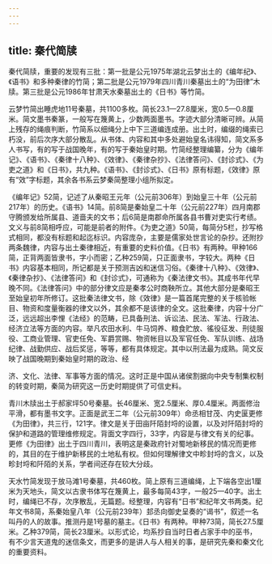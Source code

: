 ```yaml
---
---
---
```

title: 秦代简牍
---



秦代简牍，重要的发现有三批：第一批是公元1975年湖北云梦出土的《编年纪》、《语书》和多种秦律的竹简；第二批是公元1979年四川青川秦墓出土的“为田律”木牍。第三批是公元1986年甘肃天水秦墓出土的《日书》等竹简。

云梦竹简出睡虎地11号秦墓，共1100多枚。简长23.1—27.8厘米，宽0.5—0.8厘米。简文墨书秦篆，一般写在篾黄上，少数两面墨书。字迹大部分清晰可辨。从简上残存的绳痕判断，竹简系以细绳分上中下三道编连成册。出土时，编缀的绳索已朽没，前后次序大部分散乱。从书体、内容和其中多处避始皇名讳得知，简文系多人书写，有的写于战国晚年，有的写于秦始皇时期。竹简经整理编纂，分为《编年记》、《语书》、《秦律十八种》、《效律》、《秦律杂抄》、《法律答问》、《封诊式》、《为吏之道》和《日书》，共九种。《语书》、《封诊式》、《日书》原有标题，《效律》原有“效”字标题，其余各书系云梦秦简整理小组所拟定。

《编年记》52简，记述了从秦昭王元年（公元前306年）到始皇三十年（公元前217年）的历史。《语书》14简。前8简是秦始皇二十年（公元前227年）四月南郡守腾颁发给所属县、道啬夫的文书；后6简是南郡命所属各县书曹对吏实行考绩。文义与前8简相呼应，可能是前者的附件。《为吏之道》50简，每简分5栏，抄写格式相同，都没有标题和起迄标识。内容庞杂，主要是儒家处世言论的杂抄。还附抄两条魏律，内容与出土秦律相近，有重要的史料价值。《日书》有两种。甲种166简，正背两面皆隶书，字小而密；乙种259简，只正面隶书，字较大。两种《日书》内容基本相同，所记都是关于预测吉凶和迷信习俗。《秦律十八种》、《效律》、《秦律杂抄》、《法律答问》和《封诊式》，可通称为《秦法律文书》。其成书年代早晚不同。《法律答问》中的部分律文应是秦孝公时商鞅所立。其他大部分是秦昭王至始皇初年所修订。这批秦法律文书，除《效律》是一篇首尾完整的关于核验帐目、物资和度量衡器的律文以外，其余都不是该律的全文。这批秦律，内容十分广泛，远远超出李悝《法经》的范畴，已具备刑法、诉讼法、民法、军法、行政法、经济立法等方面的内容。举凡农田水利、牛马饲养、粮食贮放、徭役征发、刑徒服役、工商业管理、官吏任免、军爵赏赐、物资帐目以及军官任免、军队训练、战场纪律、战勤供应、战后奖惩，等等，都有具体规定。其中以刑法最为成熟。简文反映了战国晚期到秦始皇时期的政治、经

济、文化、法律、军事等方面的情况。这时正是中国从诸侯割据向中央专制集权制的转变时期，秦简为研究这一历史时期提供了可信史料。

青川木牍出土于郝家坪50号秦墓。长46厘米、宽2.5厘米、厚0.4厘米。两面修治平滑，都有墨书文字。正面是武王二年（公元前309年）命丞相甘茂、内史匽更修《为田律》，共三行，121字。律文是关于田亩阡陌封埒的设置，以及对阡陌封埒的保护和道路的管理维修规定。背面文字四行，33字，内容是与律文有关的纪事。更修《为田律》出土于四川青川，表明这是秦政府针对蜀地新移民的情况而更修的，其目的在于维护新移民的土地私有权。但如何理解律文中畛封埒的含义，以及畛封埒和阡陌的关系，学者间还存在较大分歧。

天水竹简发现于放马滩1号秦墓，共460枚。简上原有三道编绳，上下端各空出1厘米为天地头，简文以古隶书体写在篾黄上，最多每简43字，一般25—40字。出土时，编绳已不存，次序散乱，无篇题。经整理，内容有“日书”和纪年文书两类。纪年文书8简，系秦始皇八年（公元前239年）邽丞向御史呈奏的“谒书”，叙述一名叫丹的人的故事。推测丹是1号墓的墓主。《日书》有两种。甲种73简，简长27.5厘米。乙种379简，简长23厘米。以形式论，均系抄自当时日者占家手中的巫书，有不少言天道鬼的迷信条文，而更多的是讲人与人相关的事，是研究先秦和秦文化的重要资料。